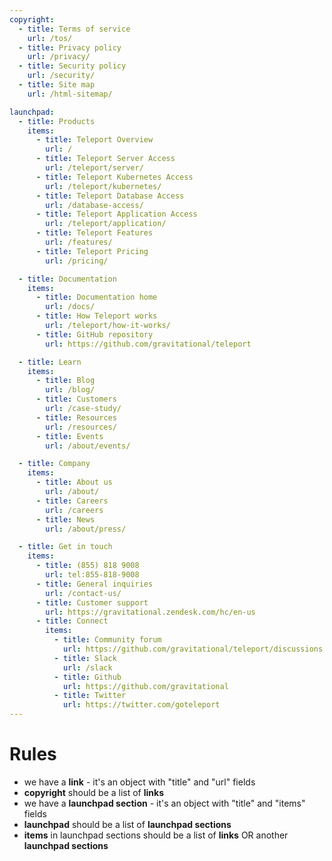 ```yaml
---
copyright:
  - title: Terms of service
    url: /tos/
  - title: Privacy policy
    url: /privacy/
  - title: Security policy
    url: /security/
  - title: Site map
    url: /html-sitemap/

launchpad:
  - title: Products
    items:
      - title: Teleport Overview
        url: /
      - title: Teleport Server Access
        url: /teleport/server/
      - title: Teleport Kubernetes Access
        url: /teleport/kubernetes/
      - title: Teleport Database Access
        url: /database-access/
      - title: Teleport Application Access
        url: /teleport/application/
      - title: Teleport Features
        url: /features/
      - title: Teleport Pricing
        url: /pricing/

  - title: Documentation
    items:
      - title: Documentation home
        url: /docs/
      - title: How Teleport works
        url: /teleport/how-it-works/
      - title: GitHub repository
        url: https://github.com/gravitational/teleport

  - title: Learn
    items:
      - title: Blog
        url: /blog/
      - title: Customers
        url: /case-study/
      - title: Resources
        url: /resources/
      - title: Events
        url: /about/events/

  - title: Company
    items:
      - title: About us
        url: /about/
      - title: Careers
        url: /careers
      - title: News
        url: /about/press/

  - title: Get in touch
    items:
      - title: (855) 818 9008
        url: tel:855-818-9008
      - title: General inquiries
        url: /contact-us/
      - title: Customer support
        url: https://gravitational.zendesk.com/hc/en-us
      - title: Connect
        items:
          - title: Community forum
            url: https://github.com/gravitational/teleport/discussions
          - title: Slack
            url: /slack
          - title: Github
            url: https://github.com/gravitational
          - title: Twitter
            url: https://twitter.com/goteleport
---
```


# Rules

- we have a **link** - it's an object with "title" and "url" fields
- **copyright** should be a list of **links**
- we have a **launchpad section** - it's an object with "title" and "items" fields
- **launchpad** should be a list of **launchpad sections**
- **items** in launchpad sections should be a list of **links** OR another **launchpad sections**
